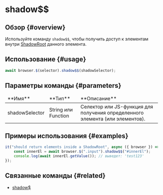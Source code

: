 # shadow$$

## Обзор {#overview}

Используйте команду `shadow$$`, чтобы получить доступ к элементам внутри [ShadowRoot][shadow-root] данного элемента.

## Использование {#usage}

```javascript
await browser.$(selector).shadow$$(shadowSelector);
```

## Параметры команды {#parameters}

<table>
<thead>
<tr><td>**Имя**</td><td>**Тип**</td><td>**Описание**</td></tr>
</thead>
<tbody>
<tr><td>shadowSelector</td><td>String или Function</td><td>Селектор или JS-функция для получения определенного элемента (или элементов).</td></tr>

</tbody>
</table>

## Примеры использования {#examples}

```javascript
it("should return elements inside a ShadowRoot", async ({ browser }) => {
    const innerEl = await browser.$(".input").shadow$$("#innerEl");
    console.log(await innerEl.getValue()); // выведет: 'test123'
});
```

## Связанные команды {#related}

-   [shadow$](./shadowDollar)

[shadow-root]: https://developer.mozilla.org/en-US/docs/Web/API/ShadowRoot

